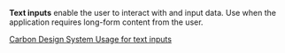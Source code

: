 **Text inputs** enable the user to interact with and input data. Use when the application requires long-form content from the user.

[Carbon Design System Usage for text inputs](https://next.carbondesignsystem.com/components/text-input)

<!--
### Usage with react
```js
import { TextInput } from '@un/react';
```

```js
<TextInput
  className="some-class"
  id="test2"
  defaultValue="Default value (defaultValue)"
  labelText="Text Input label"
  placeholder="Placeholder text"
  disabled={false}
  hideLabel={false}
  invalid={false}
  invalidText="A valid value is required"
  helperText="Optional helper text."
  onClick={onClick}
  onChange={onChange}
/>
-->
